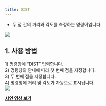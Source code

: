 ```yaml
---
title: DIST
---
```



[image1]: ../../../../../assets/images/commands/dist/image1.png
[image2]: ../../../../../assets/images/commands/dist/image2.png

* 두 점 간의 거리와 각도를 측정하는 명령어입니다.

![][image1]

## **1\. 사용 방법**

1\) 명령창에 “DIST” 입력합니다.  
2\) 명령창의 안내에 따라 첫 번째 점을 지정합니다.  
3\) 두 번째 점을 지정합니다.  
4\) 명령창에 거리 및 각도가 자동으로 표시됩니다.  
![][image2]

[**<Icon name="youtube" class="emoji"/> 시연 영상 보기**]()
